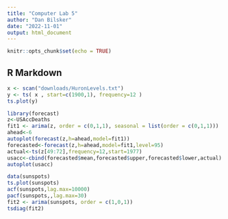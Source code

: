 ```yaml
---
title: "Computer Lab 5"
author: "Dan Bilsker"
date: "2022-11-01"
output: html_document
---
```


```r
knitr::opts_chunk$set(echo = TRUE)
```

## R Markdown

``` r
x <- scan("downloads/HuronLevels.txt")
y <- ts( x , start=c(1900,1), frequency=12 )
ts.plot(y)
```   
``` r

library(forecast)
z<-USAccDeaths
fit1 <- arima(z, order = c(0,1,1), seasonal = list(order = c(0,1,1)))
ahead<-6
autoplot(forecast(z,h=ahead,model=fit1))
forecasted<-forecast(z,h=ahead,model=fit1,level=95)
actual<-ts(z[49:72],frequency=12,start=1977)
usacc<-cbind(forecasted$mean,forecasted$upper,forecasted$lower,actual)
autoplot(usacc)
```
``` r
data(sunspots)
ts.plot(sunspots)
acf(sunspots,lag.max=10000)
pacf(sunspots,,lag.max=30)
fit2 <- arima(sunspots, order = c(1,0,1))
tsdiag(fit2)


```
  


